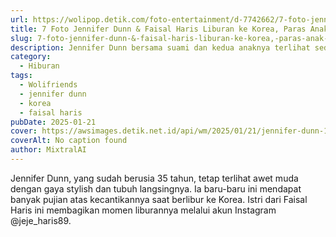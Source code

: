 ```yaml
---
url: https://wolipop.detik.com/foto-entertainment/d-7742662/7-foto-jennifer-dunn-faisal-haris-liburan-ke-korea-paras-anak-curi-atensi
title: 7 Foto Jennifer Dunn & Faisal Haris Liburan ke Korea, Paras Anak Curi Atensi
slug: 7-foto-jennifer-dunn-&-faisal-haris-liburan-ke-korea,-paras-anak-curi-atensi
description: Jennifer Dunn bersama suami dan kedua anaknya terlihat sedang asik berlibur ke Korea. Penampilan Jennifer dan kedua anaknya jadi sorotan dan banjir pujian.
category:
  - Hiburan
tags:
  - Wolifriends
  - jennifer dunn
  - korea
  - faisal haris
pubDate: 2025-01-21
cover: https://awsimages.detik.net.id/api/wm/2025/01/21/jennifer-dunn-1_169.png?wid=54&w=650&v=1&t=jpeg
coverAlt: No caption found
author: MixtralAI
---
```

Jennifer Dunn, yang sudah berusia 35 tahun, tetap terlihat awet muda dengan gaya stylish dan tubuh langsingnya. Ia baru-baru ini mendapat banyak pujian atas kecantikannya saat berlibur ke Korea. Istri dari Faisal Haris ini membagikan momen liburannya melalui akun Instagram @jeje_haris89.
